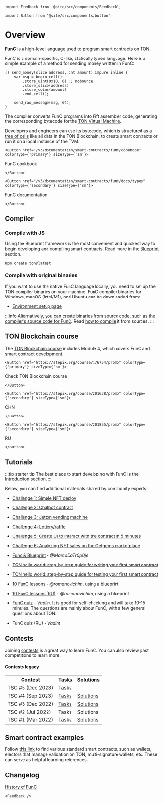 ````mdx-code-block
import Feedback from '@site/src/components/Feedback';
````

````mdx-code-block
import Button from '@site/src/components/button'
````

# Overview

__FunC__ is a high-level language used to program smart contracts on TON.

FunC is a domain-specific, C-like, statically typed language. Here is a simple example of a method for sending money written in FunC:

```func
() send_money(slice address, int amount) impure inline {
    var msg = begin_cell()
        .store_uint(0x10, 6) ;; nobounce
        .store_slice(address)
        .store_coins(amount)
        .end_cell();

    send_raw_message(msg, 64);
}
```

The compiler converts FunC programs into Fift assembler code, generating the corresponding bytecode for the [TON Virtual Machine](/v3/documentation/tvm/tvm-overview/).

Developers and engineers can use its bytecode, which is structured as a [tree of cells](/v3/concepts/dive-into-ton/ton-blockchain/cells-as-data-storage/) like all data in the TON Blockchain, to create smart contracts or run it on a local instance of the TVM.

````mdx-code-block
<Button href="/v3/documentation/smart-contracts/func/cookbook" colorType={'primary'} sizeType={'sm'}>
````

  FunC cookbook

````mdx-code-block
</Button>
````


````mdx-code-block
<Button href="/v3/documentation/smart-contracts/func/docs/types" colorType={'secondary'} sizeType={'sm'}>
````

  FunC documentation

````mdx-code-block
</Button>
````


## Compiler

### Compile with JS

Using the Blueprint framework is the most convenient and quickest way to begin developing and compiling smart contracts.
Read more in the [Blueprint](/v3/documentation/smart-contracts/getting-started/javascript/) section.

```bash
npm create ton@latest
```

### Compile with original binaries

If you want to use the native FunC language locally, you need to set up the TON compiler binaries on your machine.
FunC compiler binaries for Windows, macOS (Intel/M1), and Ubuntu can be downloaded from:
- [Environment setup page](/v3/documentation/archive/precompiled-binaries/)

:::info
Alternatively, you can create binaries from source code,
such as the [compiler's source code for FunC](https://github.com/ton-blockchain/ton/tree/master/crypto/func/).
Read [how to compile](/v3/guidelines/smart-contracts/howto/compile/compilation-instructions#func) it from sources.
:::

## TON Blockchain course

The [TON Blockchain course](https://stepik.org/course/176754/) includes Module 4,
which covers FunC and smart contract development.

````mdx-code-block
<Button href="https://stepik.org/course/176754/promo" colorType={'primary'} sizeType={'sm'}>
````
Check TON Blockchain course
````mdx-code-block
</Button>
````

````mdx-code-block
<Button href="https://stepik.org/course/201638/promo" colorType={'secondary'} sizeType={'sm'}>
````
CHN
````mdx-code-block
</Button>
````

````mdx-code-block
<Button href="https://stepik.org/course/201855/promo" colorType={'secondary'} sizeType={'sm'}>
````
RU
````mdx-code-block
</Button>
````

## Tutorials

:::tip starter tip
The best place to start developing with FunC is the [Introduction](/v3/documentation/smart-contracts/overview/) section.
:::

Below, you can find additional materials shared by community experts:

- [Challenge 1: Simple NFT deploy](https://github.com/romanovichim/TONQuest1/)
- [Challenge 2: Chatbot contract](https://github.com/romanovichim/TONQuest2/)
- [Challenge 3: Jetton vending machine](https://github.com/romanovichim/TONQuest3/)
- [Challenge 4: Lottery/raffle](https://github.com/romanovichim/TONQuest4/)
- [Challenge 5: Create UI to interact with the contract in 5 minutes](https://github.com/romanovichim/TONQuest5/)
- [Challenge 6: Analyzing NFT sales on the Getgems marketplace](https://github.com/romanovichim/TONQuest6/)

- [Func & Blueprint](https://www.youtube.com/watch?v=7omBDfSqGfA&list=PLtUBO1QNEKwtO_zSyLj-axPzc9O9rkmYa/) - _@MarcoDaTr0p0je_
- [TON hello world: step-by-step guide for writing your first smart contract](https://ton-community.github.io/tutorials/02-contract/)
- [TON hello world: step-by-step guide for testing your first smart contract](https://ton-community.github.io/tutorials/04-testing/)
- [10 FunC lessons](https://github.com/romanovichim/TonFunClessons_Eng/) - _@romanovichim_, using a blueprint
- [10 FunC lessons (RU)](https://github.com/romanovichim/TonFunClessons_ru/) - _@romanovichim_, using a blueprint
- [FunC quiz](https://t.me/toncontests/60/) - _Vadim_. It is good for self-checking and will take 10–15 minutes. The questions are mainly about FunС, with a few general questions about TON.
- [FunC quiz (RU)](https://t.me/toncontests/58?comment=14888/) - _Vadim_

## Contests

Joining [contests](https://t.me/toncontests/) is a great way to learn FunC.
You can also review past competitions to learn more.

#### Contests legacy

| Contest                  | Tasks                                                    | Solutions                                                              |
|--------------------------|----------------------------------------------------------|------------------------------------------------------------------------|
| TSC #5 (Dec 2023)  | [Tasks](https://github.com/ton-community/tsc5/)           |                                                                        |
| TSC #4 (Sep 2023) | [Tasks](https://github.com/ton-community/tsc4/)           | [Solutions](/v3/documentation/smart-contracts/contracts-specs/examples#ton-smart-challenge-4)   |
| TSC #3 (Dec 2022)  | [Tasks](https://github.com/ton-blockchain/func-contest3/) | [Solutions](https://github.com/nns2009/TON-FunC-contest-3/)             |
| TSC #2 (Jul 2022)      | [Tasks](https://github.com/ton-blockchain/func-contest2/) | [Solutions](https://github.com/ton-blockchain/func-contest2-solutions/) |
| TSC #1 (Mar 2022)     | [Tasks](https://github.com/ton-blockchain/func-contest1/) | [Solutions](https://github.com/ton-blockchain/func-contest1-solutions/) |

## Smart contract examples

Follow [this link](/v3/documentation/smart-contracts/contracts-specs/examples/) to find various standard smart contracts,
such as wallets, electors that manage validation on TON, multi-signature wallets, etc. These can serve as helpful learning references.


## Changelog
[History of FunC](/v3/documentation/smart-contracts/func/changelog/)



````mdx-code-block
<Feedback />
````

